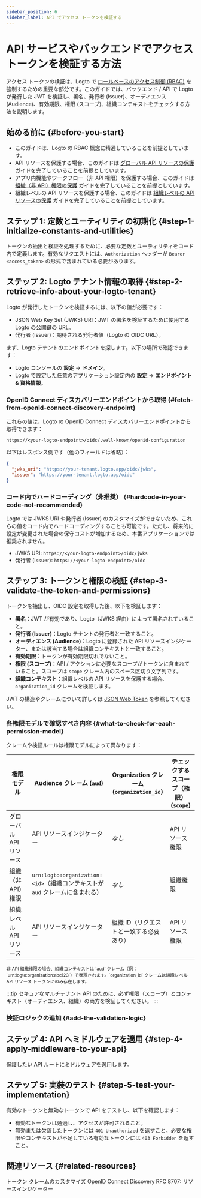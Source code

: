 ```yaml
---
sidebar_position: 6
sidebar_label: API でアクセス トークンを検証する
---
```




# API サービスやバックエンドでアクセス トークンを検証する方法

アクセス トークンの検証は、Logto で [ロールベースのアクセス制御 (RBAC)](/authorization/role-based-access-control) を強制するための重要な部分です。このガイドでは、バックエンド / API で Logto が発行した JWT を検証し、署名、発行者 (Issuer)、オーディエンス (Audience)、有効期限、権限 (スコープ)、組織コンテキストをチェックする方法を説明します。

## 始める前に \{#before-you-start}

- このガイドは、Logto の RBAC 概念に精通していることを前提としています。
- API リソースを保護する場合、このガイドは [グローバル API リソースの保護](/authorization/global-api-resources) ガイドを完了していることを前提としています。
- アプリ内機能やワークフロー（非 API 権限）を保護する場合、このガイドは [組織（非 API）権限の保護](/authorization/organization-permissions) ガイドを完了していることを前提としています。
- 組織レベルの API リソースを保護する場合、このガイドは [組織レベルの API リソースの保護](/authorization/organization-level-api-resources) ガイドを完了していることを前提としています。

## ステップ 1: 定数とユーティリティの初期化 \{#step-1-initialize-constants-and-utilities}

トークンの抽出と検証を処理するために、必要な定数とユーティリティをコード内で定義します。有効なリクエストには、`Authorization` ヘッダーが `Bearer <access_token>` の形式で含まれている必要があります。

<Tabs groupId="api-language">
  <TabItem value="node" label="Node.js">
    <NodeInit />
  </TabItem>
  <TabItem value="python" label="Python">
    <PythonInit />
  </TabItem>
  <TabItem value="go" label="Go">
    <GoInit />
  </TabItem>
  <TabItem value="java" label="Java">
    <JavaInit />
  </TabItem>
  <TabItem value="dotnet" label=".NET">
    <DotNetInit />
  </TabItem>
  <TabItem value="php" label="PHP">
    <PhpInit />
  </TabItem>
  <TabItem value="ruby" label="Ruby">
    <RubyInit />
  </TabItem>
  <TabItem value="rust" label="Rust">
    <RustInit />
  </TabItem>
</Tabs>

## ステップ 2: Logto テナント情報の取得 \{#step-2-retrieve-info-about-your-logto-tenant}

Logto が発行したトークンを検証するには、以下の値が必要です：

- JSON Web Key Set (JWKS) URI：JWT の署名を検証するために使用する Logto の公開鍵の URL。
- 発行者 (Issuer)：期待される発行者値（Logto の OIDC URL）。

まず、Logto テナントのエンドポイントを探します。以下の場所で確認できます：

- Logto コンソールの **設定** → **ドメイン**。
- Logto で設定した任意のアプリケーション設定内の **設定** → **エンドポイント & 資格情報**。

### OpenID Connect ディスカバリーエンドポイントから取得 \{#fetch-from-openid-connect-discovery-endpoint}

これらの値は、Logto の OpenID Connect ディスカバリーエンドポイントから取得できます：

```
https://<your-logto-endpoint>/oidc/.well-known/openid-configuration
```

以下はレスポンス例です（他のフィールドは省略）：

```json
{
  "jwks_uri": "https://your-tenant.logto.app/oidc/jwks",
  "issuer": "https://your-tenant.logto.app/oidc"
}
```

### コード内でハードコーディング（非推奨） \{#hardcode-in-your-code-not-recommended}

Logto では JWKS URI や発行者 (Issuer) のカスタマイズができないため、これらの値をコード内でハードコーディングすることも可能です。ただし、将来的に設定が変更された場合の保守コストが増加するため、本番アプリケーションでは推奨されません。

- JWKS URI: `https://<your-logto-endpoint>/oidc/jwks`
- 発行者 (Issuer): `https://<your-logto-endpoint>/oidc`

## ステップ 3: トークンと権限の検証 \{#step-3-validate-the-token-and-permissions}

トークンを抽出し、OIDC 設定を取得した後、以下を検証します：

- **署名**：JWT が有効であり、Logto（JWKS 経由）によって署名されていること。
- **発行者 (Issuer)**：Logto テナントの発行者と一致すること。
- **オーディエンス (Audience)**：Logto に登録された API リソースインジケーター、または該当する場合は組織コンテキストと一致すること。
- **有効期限**：トークンが有効期限切れでないこと。
- **権限 (スコープ)**：API / アクションに必要なスコープがトークンに含まれていること。スコープは `scope` クレーム内のスペース区切り文字列です。
- **組織コンテキスト**：組織レベルの API リソースを保護する場合、`organization_id` クレームを検証します。

JWT の構造やクレームについて詳しくは [JSON Web Token](https://auth.wiki/jwt) を参照してください。

### 各権限モデルで確認すべき内容 \{#what-to-check-for-each-permission-model}

クレームや検証ルールは権限モデルによって異なります：

| 権限モデル              | Audience クレーム (`aud`)                                                    | Organization クレーム (`organization_id`) | チェックするスコープ（権限） (`scope`) |
| ----------------------- | ---------------------------------------------------------------------------- | ----------------------------------------- | -------------------------------------- |
| グローバル API リソース | API リソースインジケーター                                                   | _なし_                                    | API リソース権限                       |
| 組織（非 API）権限      | `urn:logto:organization:<id>`（組織コンテキストが `aud` クレームに含まれる） | _なし_                                    | 組織権限                               |
| 組織レベル API リソース | API リソースインジケーター                                                   | 組織 ID（リクエストと一致する必要あり）   | API リソース権限                       |

<small>
  非 API 組織権限の場合、組織コンテキストは `aud`
  クレーム（例：`urn:logto:organization:abc123`）で表現されます。`organization_id`
  クレームは組織レベル API リソース トークンにのみ存在します。
</small>

:::tip
セキュアなマルチテナント API のために、必ず権限（スコープ）とコンテキスト（オーディエンス、組織）の両方を検証してください。
:::

### 検証ロジックの追加 \{#add-the-validation-logic}

<Tabs groupId="api-language">
  <TabItem value="node" label="Node.js">
    <NodeAddValidationLogic />
  </TabItem>
  <TabItem value="python" label="Python">
    <PythonAddValidationLogic />
  </TabItem>
  <TabItem value="go" label="Go">
    <GoAddValidationLogic />
  </TabItem>
  <TabItem value="java" label="Java">
    <JavaAddValidationLogic />
  </TabItem>
  <TabItem value="dotnet" label=".NET">
    <DotNetAddValidationLogic />
  </TabItem>
  <TabItem value="php" label="PHP">
    <PhpAddValidationLogic />
  </TabItem>
  <TabItem value="ruby" label="Ruby">
    <RubyAddValidationLogic />
  </TabItem>
  <TabItem value="rust" label="Rust">
    <RustAddValidationLogic />
  </TabItem>
</Tabs>

## ステップ 4: API へミドルウェアを適用 \{#step-4-apply-middleware-to-your-api}

保護したい API ルートにミドルウェアを適用します。

<Tabs groupId="api-language">
  <TabItem value="node" label="Node.js">
    <NodeApplyMiddleware />
  </TabItem>
  <TabItem value="python" label="Python">
    <PythonApplyMiddleware />
  </TabItem>
  <TabItem value="go" label="Go">
    <GoApplyMiddleware />
  </TabItem>
  <TabItem value="java" label="Java">
    <JavaApplyMiddleware />
  </TabItem>
  <TabItem value="dotnet" label=".NET">
    <DotNetApplyMiddleware />
  </TabItem>
  <TabItem value="php" label="PHP">
    <PhpApplyMiddleware />
  </TabItem>
  <TabItem value="ruby" label="Ruby">
    <RubyApplyMiddleware />
  </TabItem>
  <TabItem value="rust" label="Rust">
    <RustApplyMiddleware />
  </TabItem>
</Tabs>

## ステップ 5: 実装のテスト \{#step-5-test-your-implementation}

有効なトークンと無効なトークンで API をテストし、以下を確認します：

- 有効なトークンは通過し、アクセスが許可されること。
- 無効または欠落したトークンには `401 Unauthorized` を返すこと。必要な権限やコンテキストが不足している有効なトークンには `403 Forbidden` を返すこと。

## 関連リソース \{#related-resources}

<Url href="/developers/custom-token-claims">トークン クレームのカスタマイズ</Url>
<Url href="https://openid.net/specs/openid-connect-discovery-1_0.html">
  OpenID Connect Discovery
</Url>
<Url href="https://www.rfc-editor.org/rfc/rfc8707.html">RFC 8707: リソースインジケーター</Url>
